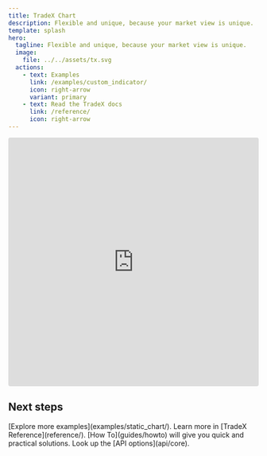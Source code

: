 ```yaml
---
title: TradeX Chart
description: Flexible and unique, because your market view is unique.
template: splash
hero:
  tagline: Flexible and unique, because your market view is unique.
  image:
    file: ../../assets/tx.svg
  actions:
    - text: Examples
      link: /examples/custom_indicator/
      icon: right-arrow
      variant: primary
    - text: Read the TradeX docs
      link: /reference/
      icon: right-arrow
---
```


<iframe src="https://codesandbox.io/embed/tradex-chart-static-price-history-lx92vj?autoresize=1&fontsize=14&hidenavigation=1&theme=dark&view=preview"
     style="width:100%; height:500px; border:0; border-radius: 4px; overflow:hidden;"
     title="TradeX-chart - static price history"
     allow="accelerometer; ambient-light-sensor; camera; encrypted-media; geolocation; gyroscope; hid; microphone; midi; payment; usb; vr; xr-spatial-tracking"
     sandbox="allow-forms allow-modals allow-popups allow-presentation allow-same-origin allow-scripts"
   ></iframe>


## Next steps

<CardGrid>
  <Card title="Live Examples" icon="pencil">
    [Explore more examples](examples/static_chart/).
  </Card>
    <Card title="Read the docs" icon="open-book">
    Learn more in [TradeX Reference](reference/).
  </Card>
  <Card title="Quick How To" icon="add-document">
    [How To](guides/howto) will give you quick and practical solutions.
  </Card>
  <Card title="API" icon="setting">
    Look up the [API options](api/core).
  </Card>

</CardGrid>


